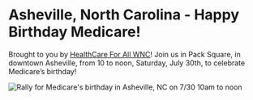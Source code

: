 
<Layout pageTitle="Seattle 7/30" activeHeaderLink="March" sidebarLinks={MarchSidebarLinks}>

# Asheville, North Carolina - Happy Birthday Medicare!

Brought to you by [HealthCare For All WNC](https://healthcareforallwnc.wordpress.com/)! Join us in Pack Square, in downtown Asheville, from 10 to noon, Saturday, July 30th, to celebrate Medicare’s birthday!

<div className='row'>
  <img src={AshevilleRally} alt="Rally for Medicare's birthday in Asheville, NC on 7/30 10am to noon"/>
</div>

</Layout>
